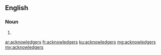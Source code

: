 ==English==

===Noun===
{{head|en|plural}}

# {{plural of|acknowledger|lang=en|nocat=1}}

[[ar:acknowledgers]]
[[fr:acknowledgers]]
[[ku:acknowledgers]]
[[mg:acknowledgers]]
[[my:acknowledgers]]
